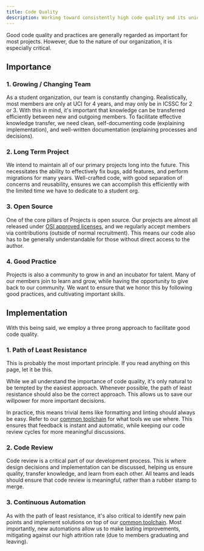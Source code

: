 ```yaml
---
title: Code Quality
description: Working toward consistently high code quality and its unique importance within ICSSC.
---
```


Good code quality and practices are generally regarded as important for most projects. However, due to the nature of our organization, it is especially critical.

## Importance

### 1. Growing / Changing Team

As a student organization, our team is constantly changing. Realistically, most members are only at UCI for 4 years, and may only be in ICSSC for 2 or 3. With this in mind, it's important that knowledge can be transferred efficiently between new and outgoing members. To facilitate effective knowledge transfer, we need clean, self-documenting code (explaining implementation), and well-written documentation (explaining processes and decisions).

### 2. Long Term Project

We intend to maintain all of our primary projects long into the future. This necessitates the ability to effectively fix bugs, add features, and perform migrations for many years. Well-crafted code, with good separation of concerns and reusability, ensures we can accomplish this efficiently with the limited time we have to dedicate to a student org.

### 3. Open Source

One of the core pillars of Projects is open source. Our projects are almost all released under [OSI approved licenses](https://opensource.org/licenses), and we regularly accept members via contributions (outside of normal recruitment). This means our code also has to be generally understandable for those without direct access to the author.

### 4. Good Practice

Projects is also a community to grow in and an incubator for talent. Many of our members join to learn and grow, while having the opportunity to give back to our community. We want to ensure that we honor this by following good practices, and cultivating important skills.

## Implementation

With this being said, we employ a three prong approach to facilitate good code quality.

### 1. Path of Least Resistance

<Callout title="Important" type="warn">
  This is probably the most important principle. If you read anything on this
  page, let it be this.
</Callout>

While we all understand the importance of code quality, it's only natural to be tempted by the easiest approach. Whenever possible, the path of least resistance should also be the correct approach. This allows us to save our willpower for more important decisions.

In practice, this means trivial items like formatting and linting should always be easy. Refer to our [common toolchain](/docs/contributor/common/code-quality/toolchain) for what tools we use where. This ensures that feedback is instant and automatic, while keeping our code review cycles for more meaningful discussions.

### 2. Code Review

Code review is a critical part of our development process. This is where design decisions and implementation can be discussed, helping us ensure quality, transfer knowledge, and learn from each other. All teams and leads should ensure that code review is meaningful, rather than a rubber stamp to merge.

### 3. Continuous Automation

As with the path of least resistance, it's also critical to identify new pain points and implement solutions on top of our [common toolchain](/docs/contributor/common/code-quality/toolchain). Most importantly, new automations allow us to make lasting improvements, mitigating against our high attrition rate (due to members graduating and leaving).
